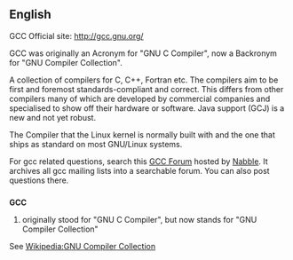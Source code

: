 ==English==

GCC Official site: http://gcc.gnu.org/

GCC was originally an Acronym for "GNU C Compiler", now a Backronym for "GNU Compiler Collection".

A collection of compilers for C, C++, Fortran etc. The compilers aim to be first and foremost standards-compliant and correct. This differs from other compilers many of which are developed by commercial companies and specialised to show off their hardware or software. Java support (GCJ) is a new and not yet robust.

The Compiler that the Linux kernel is normally built with and the one that ships as standard on most GNU/Linux systems.

For gcc related questions, search this [http://www.nabble.com/gcc-f1154.html GCC Forum] hosted by [http://www.nabble.com Nabble]. It archives all gcc mailing lists into a searchable forum. You can also post questions there.


==={{initialism}}===
'''GCC'''

#originally stood for "GNU C Compiler", but now stands for "GNU Compiler Collection"

See [[Wikipedia:GNU Compiler Collection]]